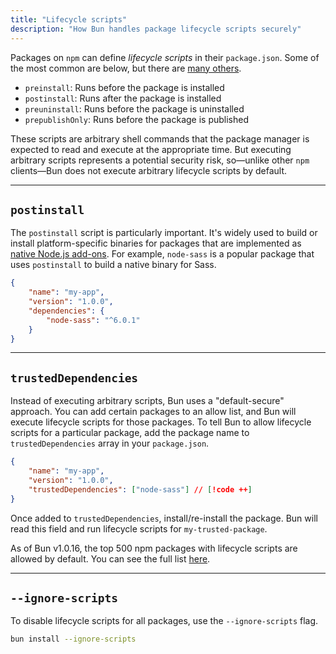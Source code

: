 ```yaml
---
title: "Lifecycle scripts"
description: "How Bun handles package lifecycle scripts securely"
---
```


Packages on `npm` can define _lifecycle scripts_ in their `package.json`. Some of the most common are below, but there are [many others](https://docs.npmjs.com/cli/v10/using-npm/scripts).

- `preinstall`: Runs before the package is installed
- `postinstall`: Runs after the package is installed
- `preuninstall`: Runs before the package is uninstalled
- `prepublishOnly`: Runs before the package is published

These scripts are arbitrary shell commands that the package manager is expected to read and execute at the appropriate time. But executing arbitrary scripts represents a potential security risk, so—unlike other `npm` clients—Bun does not execute arbitrary lifecycle scripts by default.

---

## `postinstall`

The `postinstall` script is particularly important. It's widely used to build or install platform-specific binaries for packages that are implemented as [native Node.js add-ons](https://nodejs.org/api/addons.html). For example, `node-sass` is a popular package that uses `postinstall` to build a native binary for Sass.

```json package.json icon="file-json"
{
	"name": "my-app",
	"version": "1.0.0",
	"dependencies": {
		"node-sass": "^6.0.1"
	}
}
```

---

## `trustedDependencies`

Instead of executing arbitrary scripts, Bun uses a "default-secure" approach. You can add certain packages to an allow list, and Bun will execute lifecycle scripts for those packages. To tell Bun to allow lifecycle scripts for a particular package, add the package name to `trustedDependencies` array in your `package.json`.

```json package.json icon="file-json"
{
	"name": "my-app",
	"version": "1.0.0",
	"trustedDependencies": ["node-sass"] // [!code ++]
}
```

Once added to `trustedDependencies`, install/re-install the package. Bun will read this field and run lifecycle scripts for `my-trusted-package`.

As of Bun v1.0.16, the top 500 npm packages with lifecycle scripts are allowed by default. You can see the full list [here](https://github.com/oven-sh/bun/blob/main/src/install/default-trusted-dependencies.txt).

---

## `--ignore-scripts`

To disable lifecycle scripts for all packages, use the `--ignore-scripts` flag.

```bash terminal icon="terminal"
bun install --ignore-scripts
```
